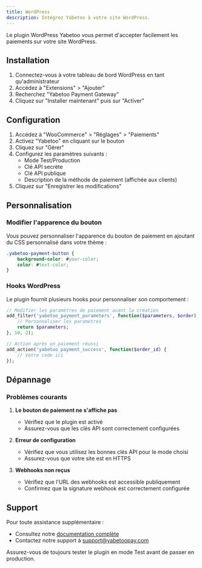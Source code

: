 ```yaml
---
title: WordPress
description: Intégrez Yabetoo à votre site WordPress.
---
```


Le plugin WordPress Yabetoo vous permet d'accepter facilement les paiements sur votre site WordPress.

## Installation

1. Connectez-vous à votre tableau de bord WordPress en tant qu'administrateur
2. Accédez à "Extensions" > "Ajouter"
3. Recherchez "Yabetoo Payment Gateway"
4. Cliquez sur "Installer maintenant" puis sur "Activer"

## Configuration

1. Accédez à "WooCommerce" > "Réglages" > "Paiements"
2. Activez "Yabetoo" en cliquant sur le bouton
3. Cliquez sur "Gérer"
4. Configurez les paramètres suivants :
   - Mode Test/Production
   - Clé API secrète
   - Clé API publique
   - Description de la méthode de paiement (affichée aux clients)
5. Cliquez sur "Enregistrer les modifications"

## Personnalisation

### Modifier l'apparence du bouton

Vous pouvez personnaliser l'apparence du bouton de paiement en ajoutant du CSS personnalisé dans votre thème :

```css
.yabetoo-payment-button {
    background-color: #your-color;
    color: #text-color;
}
```

### Hooks WordPress

Le plugin fournit plusieurs hooks pour personnaliser son comportement :

```php
// Modifier les paramètres de paiement avant la création
add_filter('yabetoo_payment_parameters', function($parameters, $order) {
    // Personnaliser les paramètres
    return $parameters;
}, 10, 2);

// Action après un paiement réussi
add_action('yabetoo_payment_success', function($order_id) {
    // Votre code ici
});
```

## Dépannage

### Problèmes courants

1. **Le bouton de paiement ne s'affiche pas**
   - Vérifiez que le plugin est activé
   - Assurez-vous que les clés API sont correctement configurées

2. **Erreur de configuration**
   - Vérifiez que vous utilisez les bonnes clés API pour le mode choisi
   - Assurez-vous que votre site est en HTTPS

3. **Webhooks non reçus**
   - Vérifiez que l'URL des webhooks est accessible publiquement
   - Confirmez que la signature webhook est correctement configurée

## Support

Pour toute assistance supplémentaire :
- Consultez notre [documentation complète](https://docs.yabetoo.com)
- Contactez notre support à support@yabetoopay.com

<Note>
  Assurez-vous de toujours tester le plugin en mode Test avant de passer en
  production.
</Note>

